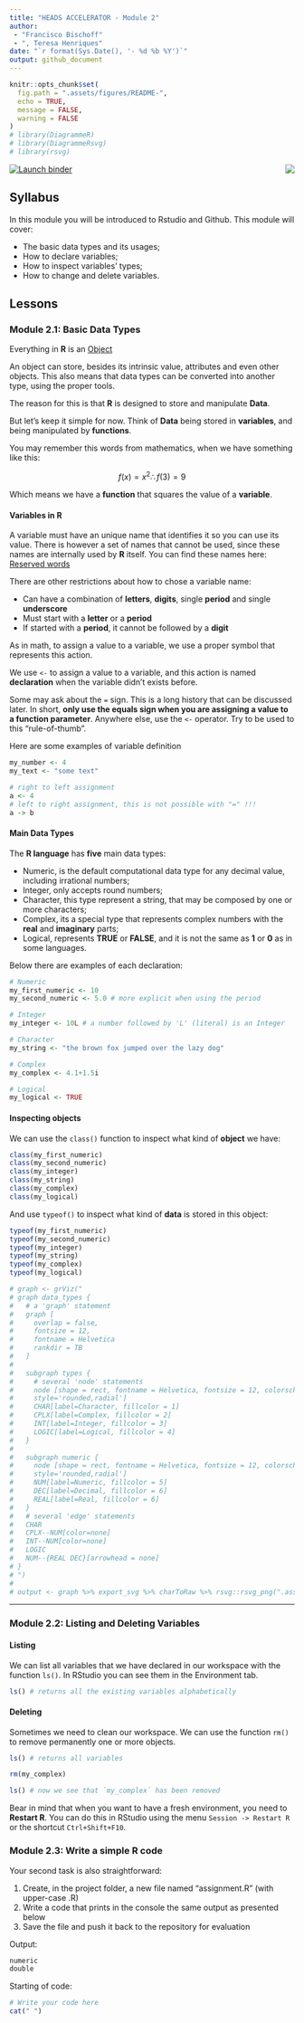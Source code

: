 ```yaml
---
title: "HEADS ACCELERATOR - Module 2"
author:
 - "Francisco Bischoff"
 - ", Teresa Henriques"
date: "`r format(Sys.Date(), '- %d %b %Y')`"
output: github_document
---
```


<!-- README.md is generated from README.Rmd. Please edit that file -->

```r
knitr::opts_chunk$set(
  fig.path = ".assets/figures/README-",
  echo = TRUE,
  message = FALSE,
  warning = FALSE
)
# library(DiagrammeR)
# library(DiagrammeRsvg)
# library(rsvg)
```

<img src=".assets/figures/logo.png" align="right" style="float:right;"/>

<!-- start badges -->

[![Launch binder](https://mybinder.org/badge_logo.svg)](https://patient-cherry-7bc4.franzbischoff.workers.dev)

<!-- end badges -->

## Syllabus

In this module you will be introduced to Rstudio and Github.
This module will cover:

-   The basic data types and its usages;
-   How to declare variables;
-   How to inspect variables' types;
-   How to change and delete variables.

## Lessons

### Module 2.1: Basic Data Types

Everything in **R** is an [Object](https://cran.r-project.org/doc/manuals/r-release/R-lang.html#Objects)

An object can store, besides its intrinsic value, attributes and even other objects.
This also means that data types can be converted into another type, using the proper tools.

The reason for this is that **R** is designed to store and manipulate **Data**.

But let's keep it simple for now.
Think of **Data** being stored in **variables**, and being manipulated by **functions**.

You may remember this words from mathematics, when we have something like this:

<center>

$$ f(x) = x^2 \therefore f(3) = 9 $$

</center>

Which means we have a **function** that squares the value of a **variable**.

#### **Variables in R**

A variable must have an unique name that identifies it so you can use its value.
There is however a set of names that cannot be used, since these names are internally used by **R** itself.
You can find these names here: [Reserved words](https://stat.ethz.ch/R-manual/R-devel/library/base/html/Reserved.html)

There are other restrictions about how to chose a variable name:

-   Can have a combination of **letters**, **digits**, single **period** and single **underscore**
-   Must start with a **letter** or a **period**
-   If started with a **period**, it cannot be followed by a **digit**

As in math, to assign a value to a variable, we use a proper symbol that represents this action.

We use `<-` to assign a value to a variable, and this action is named **declaration** when the variable didn't exists before.

Some may ask about the `=` sign.
This is a long history that can be discussed later.
In short, **only use the equals sign when you are assigning a value to a function parameter**.
Anywhere else, use the `<-` operator.
Try to be used to this "rule-of-thumb".

Here are some examples of variable definition

``` r
my_number <- 4
my_text <- "some text"

# right to left assignment
a <- 4
# left to right assignment, this is not possible with "=" !!!
a -> b
```

#### **Main Data Types**

The **R language** has **five** main data types:

-   Numeric, is the default computational data type for any decimal value, including irrational numbers;
-   Integer, only accepts round numbers;
-   Character, this type represent a string, that may be composed by one or more characters;
-   Complex, its a special type that represents complex numbers with the **real** and **imaginary** parts;
-   Logical, represents **TRUE** or **FALSE**, and it is not the same as **1** or **0** as in some languages.

Below there are examples of each declaration:

```r
# Numeric
my_first_numeric <- 10
my_second_numeric <- 5.0 # more explicit when using the period

# Integer
my_integer <- 10L # a number followed by 'L' (literal) is an Integer

# Character
my_string <- "the brown fox jumped over the lazy dog"

# Complex
my_complex <- 4.1+1.5i

# Logical
my_logical <- TRUE
```

#### **Inspecting objects**

We can use the `class()` function to inspect what kind of **object** we have:

```r
class(my_first_numeric)
class(my_second_numeric)
class(my_integer)
class(my_string)
class(my_complex)
class(my_logical)
```

And use `typeof()` to inspect what kind of **data** is stored in this object:

```r
typeof(my_first_numeric)
typeof(my_second_numeric)
typeof(my_integer)
typeof(my_string)
typeof(my_complex)
typeof(my_logical)
```

```r
# graph <- grViz("
# graph data_types {
#   # a 'graph' statement
#   graph [
#     overlap = false,
#     fontsize = 12,
#     fontname = Helvetica
#     rankdir = TB
#   ]
#     
#   subgraph types {
#     # several 'node' statements
#     node [shape = rect, fontname = Helvetica, fontsize = 12, colorscheme=accent7
#     style='rounded,radial']
#     CHAR[label=Character, fillcolor = 1]
#     CPLX[label=Complex, fillcolor = 2]
#     INT[label=Integer, fillcolor = 3]
#     LOGIC[label=Logical, fillcolor = 4]
#   }
# 
#   subgraph numeric {
#     node [shape = rect, fontname = Helvetica, fontsize = 12, colorscheme=accent7
#     style='rounded,radial']
#     NUM[label=Numeric, fillcolor = 5]
#     DEC[label=Decimal, fillcolor = 6]
#     REAL[label=Real, fillcolor = 6]
#   }
#   # several 'edge' statements
#   CHAR
#   CPLX--NUM[color=none]
#   INT--NUM[color=none]
#   LOGIC
#   NUM--{REAL DEC}[arrowhead = none]
# }
# ")
# 
# output <- graph %>% export_svg %>% charToRaw %>% rsvg::rsvg_png(".assets/figures/README-graph.png")
```

------------------------------------------------------------------------

### Module 2.2: **Listing and Deleting Variables**

#### Listing

We can list all variables that we have declared in our workspace with the function `ls()`.
In RStudio you can see them in the Environment tab.

```r
ls() # returns all the existing variables alphabetically
```

#### Deleting

Sometimes we need to clean our workspace.
We can use the function `rm()` to remove permanently one or more objects.

```r
ls() # returns all variables

rm(my_complex)

ls() # now we see that `my_complex` has been removed

```

Bear in mind that when you want to have a fresh environment, you need to **Restart R**. You can do this in RStudio using the menu `Session -> Restart R` or the shortcut `Ctrl+Shift+F10`.

### Module 2.3: Write a simple R code

Your second task is also straightforward:

1.  Create, in the project folder, a new file named "assignment.R" (with upper-case .R)
2.  Write a code that prints in the console the same output as presented below
3.  Save the file and push it back to the repository for evaluation

Output:

``` r
numeric
double
```

Starting of code:

``` r
# Write your code here
cat(" ")
```
